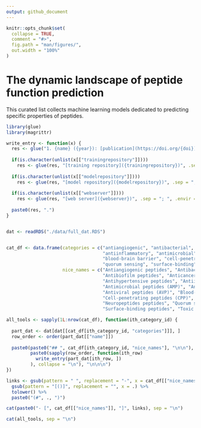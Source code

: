 ```yaml
---
output: github_document
---
```


<!-- README.md is generated from README.Rmd. Please edit that file -->

```r
knitr::opts_chunk$set(
  collapse = TRUE,
  comment = "#>",
  fig.path = "man/figures/",
  out.width = "100%"
)
```

# The dynamic landscape of peptide function prediction

This curated list collects machine learning models dedicated to predicting specific properties of peptides.

```r
library(glue)
library(magrittr)

write_entry <- function(x) {
  res <- glue("1. {name} ({year}): [publication](https://doi.org/{doi})", .envir = x)
  
  if(is.character(unlist(x[["trainingrepository"]])))
    res <- glue(res, "[training repository]({trainingrepository})", .sep = "; ", .envir = x)
  
  if(is.character(unlist(x[["modelrepository"]])))
    res <- glue(res, "[model repository]({modelrepository})", .sep = "; ", .envir = x)
  
  if(is.character(unlist(x[["webserver"]])))
    res <- glue(res, "[web server]({webserver})", .sep = "; ", .envir = x)
  
  paste0(res, ".")
}


dat <- readRDS("./data/full_dat.RDS")


cat_df <- data.frame(categories = c("antiangiogenic", "antibacterial", "antibiofilm", "anticancer", "antifungal", "antihypertensive", 
                                    "antiinflammatory", "antimicrobial", "antiparasitic", "antiviral", 
                                    "blood-brain barrier", "cell-penetrating", "chemotactic", "neuropeptides", 
                                    "quorum sensing", "surface-binding", "toxic"),
                     nice_names = c("Antiangiogenic peptides", "Antibacterial peptides (ABP)", 
                                    "Antibiofilm peptides", "Anticancer peptides (ACP)", "Antifungal peptides (AFP)", 
                                    "Antihypertensive peptides", "Antiinflammatory peptides (AIP)", 
                                    "Antimicrobial peptides (AMP)", "Antiparasitic peptides (APP)", 
                                    "Antiviral peptides (AVP)", "Blood-brain barrier peptides (BBP)", 
                                    "Cell-penetrating peptides (CPP)", "Chemotactic peptides ", 
                                    "Neuropeptides peptides", "Quorum sensing peptides", 
                                    "Surface-binding peptides", "Toxic peptides (TP)"))

all_tools <- sapply(1L:nrow(cat_df), function(ith_category_id) {
  
  part_dat <- dat[dat[[cat_df[ith_category_id, "categories"]]], ]
  row_order <- order(part_dat[["name"]])
  
  paste0(paste0("## ", cat_df[ith_category_id, "nice_names"], "\n\n"),
         paste0(sapply(row_order, function(ith_row)
           write_entry(part_dat[ith_row, ])
         ), collapse = "\n"), "\n\n\n")
})

links <- gsub(pattern = " ", replacement = "-", x = cat_df[["nice_names"]]) %>% 
  gsub(pattern = "[()]", replacement = "", x = .) %>% 
  tolower() %>% 
  paste0("(#", ., ")")

cat(paste0("- [", cat_df[["nice_names"]], "]", links), sep = "\n")

cat(all_tools, sep = "\n")
```


